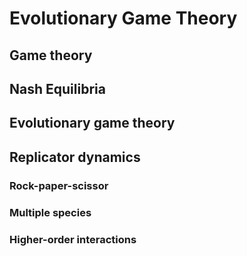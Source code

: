 # Evolutionary Game Theory {#games}

## Game theory

## Nash Equilibria

## Evolutionary game theory

## Replicator dynamics

### Rock-paper-scissor

### Multiple species

### Higher-order interactions


